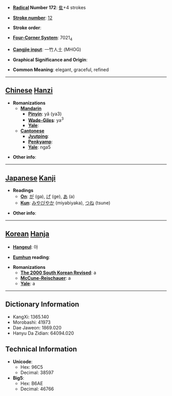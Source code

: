 * '''[[Wiktionary:Chinese radical index| Radical]] Number 172''': [[Wiktionary:Chinese radical index 隹|隹]]+4 strokes

* '''[[Wiktionary:Chinese total strokes index|Stroke number]]''': [[Wiktionary:Chinese total strokes index 12|12]]

* '''Stroke order''': 

* '''[[Wiktionary:Chinese four corner index|Four-Corner System]]''': 7021<sub>4</sub>

* '''[[Wiktionary:Chinese Cangjie index|Cangjie input]]''': 一竹人土 (MHOG)

* '''Graphical Significance and Origin''': 

* '''Common Meaning''': elegant, graceful, refined

----

== [[Chinese]] [[Hanzi]] ==

* '''Romanizations'''
** '''[[Mandarin]]'''
*** '''[[Pinyin]]''': yǎ (ya3)
*** '''[[Wade-Giles]]''': ya<sup>3</sup>
*** '''[[Yale]]''': 
** '''[[Cantonese]]'''
*** '''[[Jyutping]]''':
*** '''[[Penkyamp]]''': 
*** '''[[Yale]]''': nga5

* '''Other info''': 

----

== [[Japanese]] [[Kanji]] ==

* '''Readings'''
** '''[[On]]''': [[が]] (ga), [[げ]] (ge), [[あ]] (a)
** '''[[Kun]]''': [[みやびやか]] (miyabiyaka), [[つね]] (tsune)

* '''Other info''':  

----

== [[Korean]] [[Hanja]] ==

* '''[[Hangeul]]''': 아

* '''[[Eumhun]] reading''': 

* '''Romanizations'''
** '''[[The 2000 South Korean Revised Romanization|The 2000 South Korean Revised]]''': a
** '''[[McCune-Reischauer]]''': a
** '''[[Yale]]''': a

----

== Dictionary Information ==

* KangXi: 1365.140
* Morobashi: 41973
* Dae Jaweon: 1869.020
* Hanyu Da Zidian: 64094.020

== Technical Information ==

* '''Unicode''':
** Hex: 96C5
** Decimal: 38597
* '''Big5''':
** Hex: B6AE
** Decimal: 46766